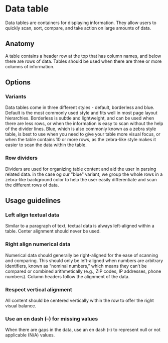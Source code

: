 # Data table

Data tables are containers for displaying information. They allow users to quickly scan, sort, compare, and take action on large amounts of data.

<TableOfContents />

## Anatomy

A table contains a header row at the top that has column names, and below there are rows of data. Tables should be used when there are three or more columns of information.

## Options

### Variants

Data tables come in three different styles - default, borderless and blue. Default is the most commonly used style and fits well in most page layout hierarchies. Borderless is subtle and lightweight, and can be used when there are less rows, or when the information is easy to scan without the help of the divider lines. Blue, which is also commonly known as a zebra style table, is best to use when you need to give your table more visual focus, or when the table contains 10 or more rows, as the zebra-like style makes it easier to scan the data within the table.

### Row dividers

Dividers are used for organizing table content and aid the user in parsing related data. in the case og our "blue" variant, we group the whole rows in a zebra-like background color to help the user easily differentiate and scan the different rows of data.

## Usage guidelines

### Left align textual data

Similar to a paragraph of text, textual data is always left-aligned within a table. Center alignment should never be used.

### Right align numerical data

Numerical data should generally be right-aligned for the ease of scanning and comparing. This should only be left-aligned when numbers are arbitrary identifiers, known as “nominal numbers,” which means they can’t be compared or combined arithmetically (e.g., ZIP codes, IP addresses, phone numbers). Column headers follow the alignment of the data.

### Respect vertical alignment

All content should be centered vertically within the row to offer the right visual balance.

### Use an en dash (–) for missing values

When there are gaps in the data, use an en dash (–) to represent null or not applicable (N/A) values.
